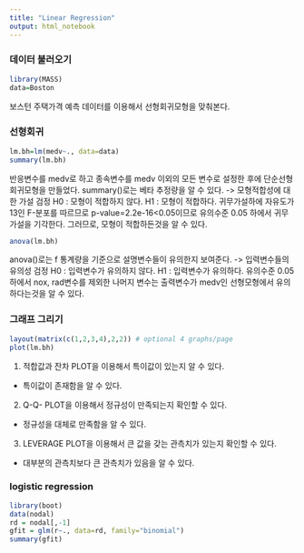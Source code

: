 ```yaml
---
title: "Linear Regression"
output: html_notebook
---
```


### 데이터 불러오기
```r
library(MASS)
data=Boston
```
보스턴 주택가격 예측 데이터를 이용해서 선형회귀모형을 맞춰본다.

### 선형회귀
```r
lm.bh=lm(medv~., data=data)
summary(lm.bh)
```

반응변수를 medv로 하고 종속변수를 medv 이외의 모든 변수로 설정한 후에 단순선형회귀모형을 만들었다.
summary()로는 베타 추정량을 알 수 있다.
 -> 모형적합성에 대한 가설 검정
 H0 : 모형이 적합하지 않다.
 H1 : 모형이 적합하다.
 귀무가설하에 자유도가 13인 F-분포를 따르므로 p-value=2.2e-16<0.05이므로 유의수준 0.05 하에서 귀무가설을 기각한다. 그러므로, 모형이 적합하든것을 알 수 있다.

```r
anova(lm.bh)
```

anova()로는 f 통계량을 기준으로 설명변수들이 유의한지 보여준다. 
 -> 입력변수들의 유의성 검정
 H0 : 입력변수가 유의하지 않다.
 H1 : 입력변수가 유의하다. 
 유의수준 0.05하에서 nox, rad변수를 제외한 나머지 변수는 출력변수가 medv인 선형모형에서 유의하다는것을 알 수 있다.
 
### 그래프 그리기
```r
layout(matrix(c(1,2,3,4),2,2)) # optional 4 graphs/page 
plot(lm.bh)

```

1. 적합값과 잔차 PLOT을 이용해서 특이값이 있는지 알 수 있다. 
  - 특이값이 존재함을 알 수 있다.
2. Q-Q- PLOT을 이용해서 정규성이 만족되는지 확인할 수 있다. 
  - 정규성을 대체로 만족함을 알 수 있다.
3. LEVERAGE PLOT을 이용해서 큰 값을 갖는 관측치가 있는지 확인할 수 있다.
  - 대부분의 관측치보다 큰 관측치가 있음을 알 수 있다.

### logistic regression
```r
library(boot)
data(nodal)
rd = nodal[,-1]
gfit = glm(r~., data=rd, family="binomial")
summary(gfit)
```